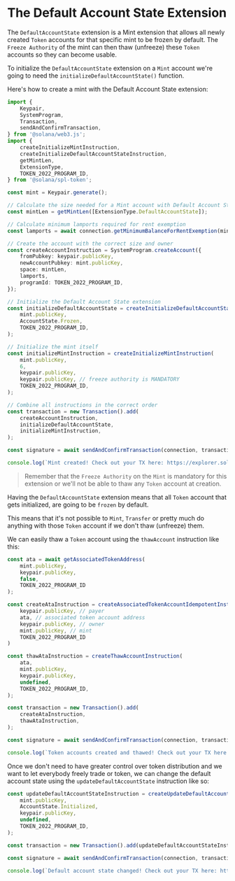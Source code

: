 
# The Default Account State Extension

The `DefaultAccountState` extension is a Mint extension that allows all newly created `Token` accounts for that specific mint to be frozen by default. The `Freeze Authority` of the mint can then thaw (unfreeze) these `Token` accounts so they can become usable.

<ArticleSection name="Initializing the Mint Account" id="initializing-the-mint-account" level="h2" />

To initialize the `DefaultAccountState` extension on a `Mint` account we're going to need the `initializeDefaultAccountState()` function. 

Here's how to create a mint with the Default Account State extension:

```ts
import {
    Keypair,
    SystemProgram,
    Transaction,
    sendAndConfirmTransaction,
} from '@solana/web3.js';
import {
    createInitializeMintInstruction,
    createInitializeDefaultAccountStateInstruction,
    getMintLen,
    ExtensionType,
    TOKEN_2022_PROGRAM_ID,
} from '@solana/spl-token';

const mint = Keypair.generate();

// Calculate the size needed for a Mint account with Default Account State extension
const mintLen = getMintLen([ExtensionType.DefaultAccountState]);

// Calculate minimum lamports required for rent exemption
const lamports = await connection.getMinimumBalanceForRentExemption(mintLen);

// Create the account with the correct size and owner
const createAccountInstruction = SystemProgram.createAccount({
    fromPubkey: keypair.publicKey,
    newAccountPubkey: mint.publicKey,
    space: mintLen,
    lamports,
    programId: TOKEN_2022_PROGRAM_ID,
});

// Initialize the Default Account State extension
const initializeDefaultAccountState = createInitializeDefaultAccountStateInstruction(
    mint.publicKey,
    AccountState.Frozen,
    TOKEN_2022_PROGRAM_ID,
);

// Initialize the mint itself
const initializeMintInstruction = createInitializeMintInstruction(
    mint.publicKey,
    6,
    keypair.publicKey,
    keypair.publicKey, // freeze authority is MANDATORY
    TOKEN_2022_PROGRAM_ID,
);

// Combine all instructions in the correct order
const transaction = new Transaction().add(
    createAccountInstruction,
    initializeDefaultAccountState,
    initializeMintInstruction,
);

const signature = await sendAndConfirmTransaction(connection, transaction, [keypair, mint]);

console.log(`Mint created! Check out your TX here: https://explorer.solana.com/tx/${signature}?cluster=devnet`);
```

> Remember that the `Freeze Authority` on the `Mint` is mandatory for this extension or we'll not be able to thaw any `Token` account at creation. 

<ArticleSection name="Thawing the Token Account" id="thawing-the-token-account" level="h2" />

Having the `DefaultAccountState` extension means that all `Token` account that gets initialized, are going to be `frozen` by default.

This means that it's not possible to `Mint`, `Transfer` or pretty much do anything with those `Token` account if we don't thaw (unfreeze) them.

We can easily thaw a `Token` account using the `thawAccount` instruction like this:

```ts
const ata = await getAssociatedTokenAddress(
    mint.publicKey,
    keypair.publicKey,
    false,
    TOKEN_2022_PROGRAM_ID
);

const createAtaInstruction = createAssociatedTokenAccountIdempotentInstruction(
    keypair.publicKey, // payer
    ata, // associated token account address
    keypair.publicKey, // owner
    mint.publicKey, // mint
    TOKEN_2022_PROGRAM_ID
)

const thawAtaInstruction = createThawAccountInstruction(
    ata,
    mint.publicKey,
    keypair.publicKey,
    undefined,
    TOKEN_2022_PROGRAM_ID,
);

const transaction = new Transaction().add(
    createAtaInstruction,
    thawAtaInstruction,
);

const signature = await sendAndConfirmTransaction(connection, transaction, [keypair], {skipPreflight: true});

console.log(`Token accounts created and thawed! Check out your TX here: https://explorer.solana.com/tx/${signature}?cluster=devnet`);
```

<ArticleSection name="Changing the Default Account State" id="changing-the-default-account-state" level="h2" />

Once we don't need to have greater control over token distribution and we want to let everybody freely trade or token, we can change the default account state using the `updateDefaultAccountState` instruction like so:

```ts
const updateDefaultAccountStateInstruction = createUpdateDefaultAccountStateInstruction(
    mint.publicKey,
    AccountState.Initialized,
    keypair.publicKey,
    undefined,
    TOKEN_2022_PROGRAM_ID,
);

const transaction = new Transaction().add(updateDefaultAccountStateInstruction);

const signature = await sendAndConfirmTransaction(connection, transaction, [keypair]);

console.log(`Default account state changed! Check out your TX here: https://explorer.solana.com/tx/${signature}?cluster=devnet`);
```